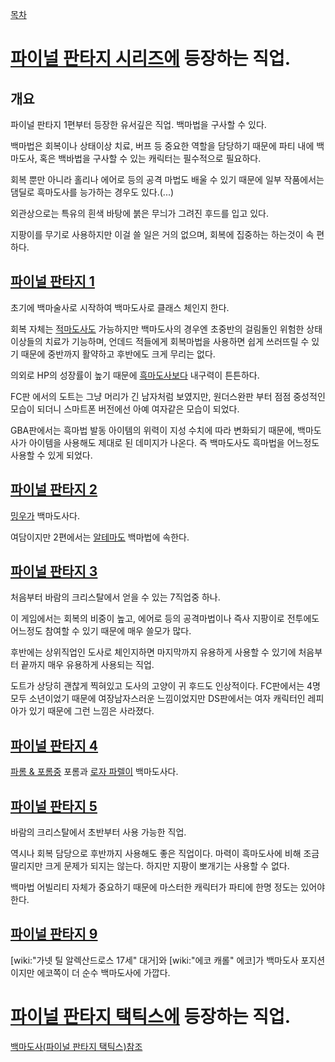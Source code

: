 [[목차]]

= [[파이널 판타지 시리즈]]에 등장하는 직업. =
== 개요 ==
파이널 판타지 1편부터 등장한 유서깊은 직업. 백마법을 구사할 수 있다.

백마법은 회복이나 상태이상 치료, 버프 등 중요한 역할을 담당하기 때문에 파티 내에 백마도사, 혹은 백바법을 구사할 수 있는 캐릭터는 필수적으로 필요하다.

회복 뿐만 아니라 홀리나 에어로 등의 공격 마법도 배울 수 있기 때문에 일부 작품에서는 댐딜로 흑마도사를 능가하는 경우도 있다.(...)

외관상으로는 특유의 흰색 바탕에 붉은 무늬가 그려진 후드를 입고 있다.

지팡이를 무기로 사용하지만 이걸 쓸 일은 거의 없으며, 회복에 집중하는 하는것이 속 편하다.

== [[파이널 판타지 1]] ==
초기에 백마술사로 시작하여 백마도사로 클래스 체인지 한다.

회복 자체는 [[적마도사]]도 가능하지만 백마도사의 경우엔 초중반의 걸림돌인 위험한 상태이상들의 치료가 기능하며, 언데드 적들에게 회복마법을 사용하면 쉽게 쓰러뜨릴 수 있기 때문에 중반까지 활약하고 후반에도 크게 무리는 없다.

의외로 HP의 성장률이 높기 때문에 [[흑마도사]]보다 내구력이 튼튼하다. 

FC판 에서의 도트는 그냥 머리가 긴 남자처럼 보였지만, 원더스완판 부터 점점 중성적인 모습이 되더니 스마트폰 버전에선 아예 여자같은 모습이 되었다.

GBA판에서는 흑마법 발동 아이템의 위력이 지성 수치에 따라 변화되기 때문에, 백마도사가 아이템을 사용해도 제대로 된 데미지가 나온다. 즉 백마도사도 흑마법을 어느정도 사용할 수 있게 되었다.

== [[파이널 판타지 2]] ==
[[밍우]]가 백마도사다.

여담이지만 2편에서는 [[알테마]]도 백마법에 속한다.

== [[파이널 판타지 3]] ==
처음부터 바람의 크리스탈에서 얻을 수 있는 7직업중 하나.

이 게임에서는 회복의 비중이 높고, 에어로 등의 공격마법이나 즉사 지팡이로 전투에도 어느정도 참여할 수 있기 때문에 매우 쓸모가 많다. 

후반에는 상위직업인 도사로 체인지하면 마지막까지 유용하게 사용할 수 있기에 처음부터 끝까지 매우 유용하게 사용되는 직업.

도트가 상당히 괜찮게 찍혀있고 도사의 고양이 귀 후드도 인상적이다. FC판에서는 4명 모두 소년이었기 때문에 여장남자스러운 느낌이었지만 DS판에서는 여자 캐릭터인 레피아가 있기 때문에 그런 느낌은 사라졌다.

== [[파이널 판타지 4]] ==
[[파롬 & 포롬]]중 포롬과 [[로자 파렐]]이 백마도사다. 

== [[파이널 판타지 5]] ==
바람의 크리스탈에서 초반부터 사용 가능한 직업.

역시나 회복 담당으로 후반까지 사용해도 좋은 직업이다. 마력이 흑마도사에 비해 조금 딸리지만 크게 문제가 되지는 않는다. 하지만 지팡이 뽀개기는 사용할 수 없다.

백마법 어빌리티 자체가 중요하기 때문에 마스터한 캐릭터가 파티에 한명 정도는 있어야 한다. 

== [[파이널 판타지 9]] ==
[wiki:"가넷 틸 알렉산드로스 17세" 대거]와 [wiki:"에코 캐롤" 에코]가 백마도사 포지션이지만 에코쪽이 더 순수 백마도사에 가깝다.

= [[파이널 판타지 택틱스]]에 등장하는 직업. =
[[백마도사(파이널 판타지 택틱스)]]참조
